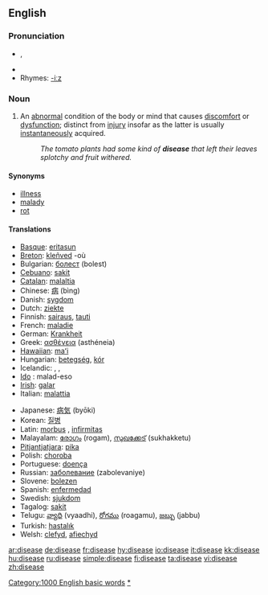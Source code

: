 ==English==

===Pronunciation===
* {{IPA|/disiːz/}}, {{IPA|/dəsiːz/}}
* {{audio|en-us-disease.ogg|Audio (US)}}
* Rhymes: [[Rhymes:English:-iːz|-iːz]]

===Noun===
{{en-noun}}
# {{pathology}} An [[abnormal]] condition of the body or mind that causes [[discomfort]] or [[dysfunction]]; distinct from [[injury]] insofar as the latter is usually [[instantaneous]]ly acquired.
#:''The tomato plants had some kind of '''disease''' that left their leaves splotchy and fruit withered.'' 

====Synonyms====
*[[illness]]
*[[malady]]
*[[rot]]

====Translations====
{{trans-top|disease}}
*[[Basque]]: [[eritasun]]
*[[Breton]]: [[kleñved]] {{m}} -où {{p}}
*Bulgarian: [[болест]] (bolest) {{f}}
*[[Cebuano]]: [[sakit]]
*[[Catalan]]: [[malaltia]] {{f}}
*Chinese: [[病]] (bìng)
*Danish: [[sygdom]]
*Dutch: [[ziekte]] {{f}}
*Finnish: [[sairaus]], [[tauti]]
*French: [[maladie]]
*German: [[Krankheit]] {{f}}
*Greek: [[ασθένεια]] (asthéneia)
*[[Hawaiian]]: [[maʻi]]
*Hungarian: [[betegség]], [[kór]]
*Icelandic: {{trad|is|sjúkdómur}}, {{trad|is|sýki}}, {{trad|is|mein}}
* [[Ido]] : malad-eso
*[[Irish]]: [[galar]] {{m}}
*Italian: [[malattia]] {{f}}
{{trans-mid}}
*Japanese: [[病気]] (byōki)
*Korean: [[질병]]
*Latin: [[morbus]] {{m}}, [[infirmitas]] {{f}}
*Malayalam: [[രോഗം]] (rogam), [[സുഖക്കേട്]] (sukhakketu)
*[[Pitjantjatjara]]: [[pika]]
*Polish: [[choroba ]] {{f}}
*Portuguese: [[doença]] {{f}}
*Russian: [[заболевание]] (zabolevaniye)
*Slovene: [[bolezen]] {{f}}
*Spanish: [[enfermedad]] {{f}}
*Swedish: [[sjukdom]] {{c}}
*Tagalog: [[sakit]]
*Telugu: [[వ్యాధి]] (vyaadhi), [[రోగము]] (roagamu), [[జబ్బు]] (jabbu)
*Turkish: [[hastalık]]
*Welsh: [[clefyd]], [[afiechyd]]
{{trans-bottom}}

[[Category:1000 English basic words]]
[[Category:Diseases|*]]

[[ar:disease]]
[[de:disease]]
[[fr:disease]]
[[hy:disease]]
[[io:disease]]
[[it:disease]]
[[kk:disease]]
[[hu:disease]]
[[ru:disease]]
[[simple:disease]]
[[fi:disease]]
[[ta:disease]]
[[vi:disease]]
[[zh:disease]]